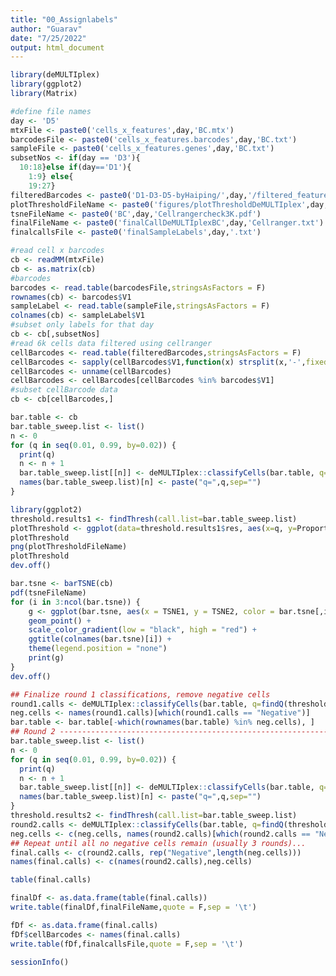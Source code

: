 ```yaml
---
title: "00_Assignlabels"
author: "Guarav"
date: "7/25/2022"
output: html_document
---
```


```r
library(deMULTIplex)
library(ggplot2)
library(Matrix)
```

```r
#define file names
day <- 'D5'
mtxFile <- paste0('cells_x_features',day,'BC.mtx')
barcodesFile <- paste0('cells_x_features.barcodes',day,'BC.txt')
sampleFile <- paste0('cells_x_features.genes',day,'BC.txt')
subsetNos <- if(day == 'D3'){
  10:18}else if(day=='D1'){
    1:9} else{
    19:27}
filteredBarcodes <- paste0('D1-D3-D5-byHaiping/',day,'/filtered_feature_bc_matrix/barcodes.tsv')
plotThresholdFileName <- paste0('figures/plotThresholdDeMULTIplex',day,'BCCellranger.png')
tsneFileName <- paste0('BC',day,'Cellrangercheck3K.pdf')
finalFileName <- paste0('finalCallDeMULTIplexBC',day,'Cellranger.txt')
finalcallsFile <- paste0('finalSampleLabels',day,'.txt')
```

```r
#read cell x barcodes
cb <- readMM(mtxFile)
cb <- as.matrix(cb)
#barcodes
barcodes <- read.table(barcodesFile,stringsAsFactors = F)
rownames(cb) <- barcodes$V1
sampleLabel <- read.table(sampleFile,stringsAsFactors = F)
colnames(cb) <- sampleLabel$V1
#subset only labels for that day
cb <- cb[,subsetNos]
#read 6k cells data filtered using cellranger
cellBarcodes <- read.table(filteredBarcodes,stringsAsFactors = F)
cellBarcodes <- sapply(cellBarcodes$V1,function(x) strsplit(x,'-',fixed = T)[[1]][1])
cellBarcodes <- unname(cellBarcodes)
cellBarcodes <- cellBarcodes[cellBarcodes %in% barcodes$V1]
#subset cellBarcode data
cb <- cb[cellBarcodes,]
```


```r
bar.table <- cb 
bar.table_sweep.list <- list()
n <- 0
for (q in seq(0.01, 0.99, by=0.02)) {
  print(q)
  n <- n + 1
  bar.table_sweep.list[[n]] <- deMULTIplex::classifyCells(bar.table, q=q)
  names(bar.table_sweep.list)[n] <- paste("q=",q,sep="")
}
```
```r
library(ggplot2)
threshold.results1 <- findThresh(call.list=bar.table_sweep.list)
plotThreshold <- ggplot(data=threshold.results1$res, aes(x=q, y=Proportion, color=Subset)) + geom_line() + theme(legend.position = "none") +  geom_vline(xintercept=threshold.results1$extrema, lty=2) + scale_color_manual(values=c("red","black","blue"))
plotThreshold
png(plotThresholdFileName)
plotThreshold
dev.off()
```

```r
bar.tsne <- barTSNE(cb)
pdf(tsneFileName)
for (i in 3:ncol(bar.tsne)) {
    g <- ggplot(bar.tsne, aes(x = TSNE1, y = TSNE2, color = bar.tsne[,i])) +
    geom_point() +
    scale_color_gradient(low = "black", high = "red") +
    ggtitle(colnames(bar.tsne)[i]) +
    theme(legend.position = "none") 
    print(g)
}
dev.off()
```

```r
## Finalize round 1 classifications, remove negative cells
round1.calls <- deMULTIplex::classifyCells(bar.table, q=findQ(threshold.results1$res, threshold.results1$extrema))
neg.cells <- names(round1.calls)[which(round1.calls == "Negative")]
bar.table <- bar.table[-which(rownames(bar.table) %in% neg.cells), ]
## Round 2 -----------------------------------------------------------------------------------------------------
bar.table_sweep.list <- list()
n <- 0
for (q in seq(0.01, 0.99, by=0.02)) {
  print(q)
  n <- n + 1
  bar.table_sweep.list[[n]] <- deMULTIplex::classifyCells(bar.table, q=q)
  names(bar.table_sweep.list)[n] <- paste("q=",q,sep="")
}
threshold.results2 <- findThresh(call.list=bar.table_sweep.list)
round2.calls <- deMULTIplex::classifyCells(bar.table, q=findQ(threshold.results2$res, threshold.results2$extrema))
neg.cells <- c(neg.cells, names(round2.calls)[which(round2.calls == "Negative")])
## Repeat until all no negative cells remain (usually 3 rounds)...
final.calls <- c(round2.calls, rep("Negative",length(neg.cells)))
names(final.calls) <- c(names(round2.calls),neg.cells)
```

```r
table(final.calls)
```
```r
finalDf <- as.data.frame(table(final.calls))
write.table(finalDf,finalFileName,quote = F,sep = '\t')
```

```r
fDf <- as.data.frame(final.calls)
fDf$cellBarcodes <- names(final.calls)
write.table(fDf,finalcallsFile,quote = F,sep = '\t')
```

```r
sessionInfo()
```